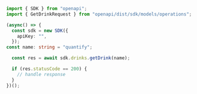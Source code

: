 ```typescript GetDrink.ts
import { SDK } from "openapi";
import { GetDrinkRequest } from "openapi/dist/sdk/models/operations";

(async() => {
  const sdk = new SDK({
    apiKey: "",
  });
const name: string = "quantify";

  const res = await sdk.drinks.getDrink(name);

  if (res.statusCode == 200) {
    // handle response
  }
})();
```
